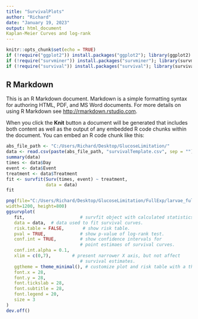 ---
title: "SurvivalPlots"
author: "Richard"
date: "January 19, 2023"
output: html_document
Kaplan-Meier Curves and log-rank
---

```{r setup, include=FALSE}
knitr::opts_chunk$set(echo = TRUE)
if (!require("ggplot2")) install.packages("ggplot2"); library(ggplot2)
if (!require("survminer")) install.packages("survminer"); library(survminer)
if (!require("survival")) install.packages("survival"); library(survival)
```

## R Markdown

This is an R Markdown document. Markdown is a simple formatting syntax for authoring HTML, PDF, and MS Word documents. For more details on using R Markdown see <http://rmarkdown.rstudio.com>.

When you click the **Knit** button a document will be generated that includes both content as well as the output of any embedded R code chunks within the document. You can embed an R code chunk like this:

```{r survivalFit}
abs_file_path <- "C:/Users/Richard/Desktop/GlucoseLimitation/"
data <- read.csv(paste(abs_file_path, "survivalTemplate.csv", sep = ""), fileEncoding="UTF-8-BOM")
summary(data)
times <- data$Day
event <- data$Event
treatment <- data$Treatment
fit <- survfit(Surv(times, event) ~ treatment,
               data = data)
fit
```

```{r plotFit}

png(file="C:/Users/Richard/Desktop/GlucoseLimitation/FullExp/larvae_fullexp_lowlive.png",
width=1200, height=800)
ggsurvplot(
   fit,                     # survfit object with calculated statistics.
   data = data,  # data used to fit survival curves. 
   risk.table = FALSE,       # show risk table.
   pval = TRUE,             # show p-value of log-rank test.
   conf.int = TRUE,         # show confidence intervals for 
                            # point estimaes of survival curves.
   conf.int.alpha = 0.1,
   xlim = c(0,7),        # present narrower X axis, but not affect
                            # survival estimates.
   ggtheme = theme_minimal(), # customize plot and risk table with a theme
   font.x = 28,
   font.y = 28,
   font.tickslab = 28,
   font.subtitle = 28,
   font.legend = 20,
   size = 3
)
dev.off()
```
